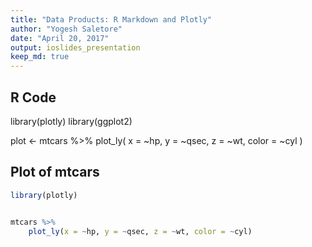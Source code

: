 ---
title: "Data Products: R Markdown and Plotly"
author: "Yogesh Saletore"
date: "April 20, 2017"
output: ioslides_presentation
keep_md: true
---
## R Code
library(plotly)
library(ggplot2)

plot <- mtcars %>%
	plot_ly(
		x = ~hp, 
		y = ~qsec, 
		z = ~wt, 
		color = ~cyl
	)
	
## Plot of mtcars
```{r, warning = FALSE, message = FALSE, echo = FALSE}
library(plotly)


mtcars %>%
	plot_ly(x = ~hp, y = ~qsec, z = ~wt, color = ~cyl)
```